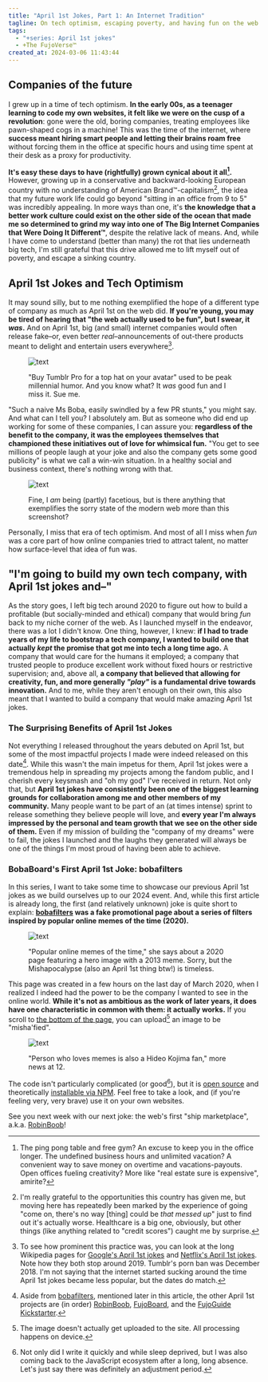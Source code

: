 ```yaml
---
title: "April 1st Jokes, Part 1: An Internet Tradition"
tagline: On tech optimism, escaping poverty, and having fun on the web.
tags:
  - "+series: April 1st jokes"
  - +The FujoVerse™
created_at: 2024-03-06 11:43:44
---
```


## Companies of the future

I grew up in a time of tech optimism. **In the early 00s, as a teenager learning
to code my own websites, it felt like we were on the cusp of a revolution**:
gone were the old, boring companies, treating employees like pawn-shaped cogs in
a machine! This was the time of the internet, where **success meant hiring smart
people and letting their brains roam free** without forcing them in the office
at specific hours and using time spent at their desk as a proxy for
productivity.

**It's easy these days to have (rightfully) grown cynical about it all[^0].**
However, growing up in a conservative and backward-looking European country with
no understanding of American Brand™-capitalism[^1], the idea that my future work
life could go beyond "sitting in an office from 9 to 5" was incredibly
appealing. In more ways than one, it's **the knowledge that a better work
culture could exist on the other side of the ocean that made me so determined to
grind my way into one of The Big Internet Companies that Were Doing It
Different™**, despite the relative lack of means. And, while I have come to
understand (better than many) the rot that lies underneath big tech, I'm still
grateful that this drive allowed me to lift myself out of poverty, and escape a
sinking country.

## April 1st Jokes and Tech Optimism

It may sound silly, but to me nothing exemplified the hope of a different type
of company as much as April 1st on the web did. **If you're young, you may be
tired of hearing that "the web actually used to be fun", but I swear, it
_was_.** And on April 1st, big (and small) internet companies would often
release fake–or, even better _real_–announcements of out-there products meant to
delight and entertain users everywhere[^2].

<figure>

![text](./tumblr-hat.jpeg)

<figcaption>

"Buy Tumblr Pro for a top hat on your avatar" used to be peak millennial humor.
And you know what? It _was_ good fun and I miss it. Sue me.

</figcaption>
</figure>

"Such a naive Ms Boba, easily swindled by a few PR stunts," you might say. And
what can I tell you? I absolutely am. But as someone who did end up working for
some of these companies, I can assure you: **regardless of the benefit to the
company, it was the employees themselves that championed these initiatives out
of love for whimsical fun.** "You get to see millions of people laugh at your
joke and also the company gets some good publicity" is what we call a win-win
situation. In a healthy social and business context, there's nothing wrong with
that.

<figure>

![text](./google-cancellation.png)

<figcaption>

Fine, I _am_ being (partly) facetious, but is there anything that exemplifies
the sorry state of the modern web more than this screenshot?

</figcaption>
</figure>

Personally, I miss that era of tech optimism. And most of all I miss when _fun_
was a core part of how online companies tried to attract talent, no matter how
surface-level that idea of fun was.

## "I'm going to build my own tech company, with April 1st jokes and–"

As the story goes, I left big tech around 2020 to figure out how to build a
profitable (but socially-minded and ethical) company that would bring _fun_ back
to my niche corner of the web. As I launched myself in the endeavor, there was a
lot I didn't know. One thing, however, I knew: **if I had to trade years of my
life to bootstrap a tech company, I wanted to build one that actually _kept_ the
promise that got me into tech a long time ago.** A company that would care for
the humans it employed; a company that trusted people to produce excellent work
without fixed hours or restrictive supervision; and, above all, **a company that
believed that allowing for creativity, fun, and more generally _"play"_ is a
fundamental drive towards innovation.** And to me, while they aren't enough on
their own, this also meant that I wanted to build a company that would make
amazing April 1st jokes.

### The Surprising Benefits of April 1st Jokes

Not everything I released throughout the years debuted on April 1st, but some of
the most impactful projects I made were indeed released on this date[^3]. While
this wasn't the main impetus for them, April 1st jokes were a tremendous help in
spreading my projects among the fandom public, and I cherish every keysmash and
"oh my god" I've received in return. Not only that, but **April 1st jokes have
consistently been one of the biggest learning grounds for collaboration among me
and other members of my community.** Many people want to be part of an (at times
intense) sprint to release something they believe people will love, and **every
year I'm always impressed by the personal and team growth that we see on the
other side of them.** Even if my mission of building the "company of my dreams"
were to fail, the jokes I launched and the laughs they generated will always be
one of the things I'm most proud of having been able to achieve.

### BobaBoard's First April 1st Joke: bobafilters

In this series, I want to take some time to showcase our previous April 1st
jokes as we build ourselves up to our 2024 event. And, while this first article
is already long, the first (and relatively unknown) joke is quite short to
explain: **[bobafilters](https://www.bobaboard.com/bobafilters) was a fake
promotional page about a series of filters inspired by popular online memes of
the time (2020).**

<figure>

![text](./bobafilters.png)

<figcaption>

"Popular online memes of the time," she says about a 2020 page featuring a hero
image with a 2013 meme. Sorry, but the Mishapocalypse (also an April 1st
thing btw!) is timeless.

</figcaption>
</figure>

This page was created in a few hours on the last day of March 2020, when I
realized I indeed had the power to be the company I wanted to see in the online
world. **While it's not as ambitious as the work of later years, it does have
one characteristic in common with them: it actually works.** If you scroll to
[the bottom of the page](https://www.bobaboard.com/bobafilters), you can
upload[^4] an image to be "misha'fied".

<figure>

![text](./mishapocalypse.png)

<figcaption>

"Person who loves memes is also a Hideo Kojima fan," more news at 12.

</figcaption>
</figure>

The code isn't particularly complicated (or good[^5]), but it is [open
source](https://github.com/essential-randomness/boba-filters) and theoretically
[installable via NPM](https://www.npmjs.com/package/boba-filters). Feel free to
take a look, and (if you're feeling very, very brave) use it on your own
websites.

See you next week with our next joke: the web's first "ship marketplace",
a.k.a. [RobinBoob](https://robinboob.com/)!

[^0]:
    The ping pong table and free gym? An excuse to keep you in the office
    longer. The undefined business hours and unlimited vacation? A convenient
    way to save money on overtime and vacations-payouts. Open offices fueling
    creativity? More like "real estate sure is expensive", amirite?

[^1]:
    I'm really grateful to the opportunities this country has given me, but
    moving here has repeatedly been marked by the experience of going "come on,
    there's no way [thing] could be _that messed up_" just to find out it's
    actually worse. Healthcare is a big one, obviously, but other things (like
    anything related to "credit scores") caught me by surprise.

[^2]:
    To see how prominent this practice was, you can look at the long Wikipedia
    pages for [Google's April 1st
    jokes](https://en.wikipedia.org/wiki/List_of_Google_April_Fools%27_Day_jokes)
    and [Netflix's April 1st
    jokes](https://en.wikipedia.org/wiki/Netflix_April_Fools%27_Day_jokes). Note
    how they both stop around 2019. Tumblr's porn ban was December 2018. I'm not
    saying that the internet started sucking around the time April 1st jokes
    became less popular, but the dates do match.

[^3]:
    Aside from [bobafilters](https://www.bobaboard.com/bobafilters), mentioned
    later in this article, the other April 1st projects are (in order)
    [RobinBoob](https://robinboob.com/), [FujoBoard](https://fujoboard.com/),
    and the [FujoGuide
    Kickstarter](https://www.kickstarter.com/projects/essential-randomness/the-fujoshi-guide-to-web-development).

[^4]:
    The image doesn't actually get uploaded to the site. All processing
    happens on device.

[^5]:
    Not only did I write it quickly and while sleep deprived, but I was also
    coming back to the JavaScript ecosystem after a long, long absence. Let's
    just say there was definitely an adjustment period.

<style>
  {`
    img {
      padding-block: 0!important;
      border: 1px solid #bbb;
      width: calc(70% - 8px);
    }
    img + img {
      margin-top: 20px;
    }
    figure {
        text-align: center;
    }
    figcaption {
        margin-top: 5px;
        text-size: small;
        color: gray;
        width: calc(70% - 8px);
        margin: 0 auto;
    }
`}
</style>
